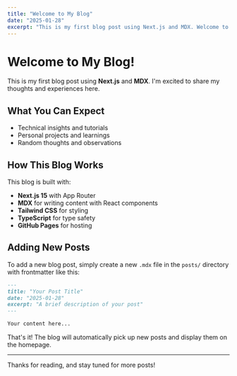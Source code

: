 ```yaml
---
title: "Welcome to My Blog"
date: "2025-01-28"
excerpt: "This is my first blog post using Next.js and MDX. Welcome to my personal blog!"
---
```


# Welcome to My Blog!

This is my first blog post using **Next.js** and **MDX**. I'm excited to share my thoughts and experiences here.

## What You Can Expect

- Technical insights and tutorials
- Personal projects and learnings
- Random thoughts and observations

## How This Blog Works

This blog is built with:

- **Next.js 15** with App Router
- **MDX** for writing content with React components
- **Tailwind CSS** for styling
- **TypeScript** for type safety
- **GitHub Pages** for hosting

## Adding New Posts

To add a new blog post, simply create a new `.mdx` file in the `posts/` directory with frontmatter like this:

```markdown
---
title: "Your Post Title"
date: "2025-01-28"
excerpt: "A brief description of your post"
---

Your content here...
```

That's it! The blog will automatically pick up new posts and display them on the homepage.

---

Thanks for reading, and stay tuned for more posts!